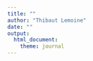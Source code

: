 ```yaml
--- 
title: "" 
author: "Thibaut Lemoine"
date: ""
output: 
  html_document:
    theme: journal
---
```



